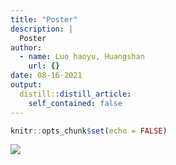 ```yaml
---
title: "Poster"
description: |
  Poster
author:
  - name: Luo haoyu, Huangshan
    url: {}
date: 08-16-2021
output:
  distill::distill_article:
    self_contained: false
---
```



```r
knitr::opts_chunk$set(echo = FALSE)
```

![](poster.png)


